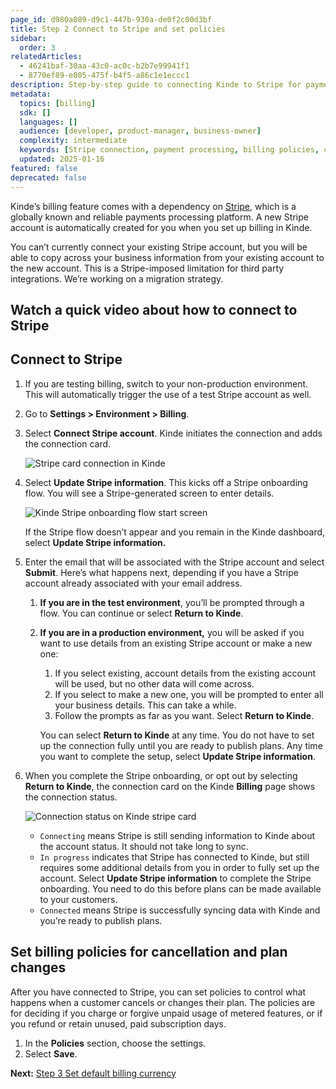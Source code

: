 ```yaml
---
page_id: d980a089-d9c1-447b-930a-de0f2c00d3bf
title: Step 2 Connect to Stripe and set policies
sidebar:
  order: 3
relatedArticles:
  - 46241baf-30aa-43c0-ac0c-b2b7e99941f1
  - 8770ef89-e805-475f-b4f5-a86c1e1eccc1
description: Step-by-step guide to connecting Kinde to Stripe for payment processing and setting up billing policies for cancellations and plan changes.
metadata:
  topics: [billing]
  sdk: []
  languages: []
  audience: [developer, product-manager, business-owner]
  complexity: intermediate
  keywords: [Stripe connection, payment processing, billing policies, cancellation policies, plan changes, onboarding]
  updated: 2025-01-16
featured: false
deprecated: false
---
```


Kinde’s billing feature comes with a dependency on [Stripe](https://stripe.com), which is a globally known and reliable payments processing platform. A new Stripe account is automatically created for you when you set up billing in Kinde.

<Aside type="warning">

You can’t currently connect your existing Stripe account, but you will be able to copy across your business information from your existing account to the new account. This is a Stripe-imposed limitation for third party integrations. We’re working on a migration strategy.

</Aside>

## Watch a quick video about how to connect to Stripe

<YoutubeVideo videoId="-TgYfXe2qrs" />

## Connect to Stripe

1. If you are testing billing, switch to your non-production environment. This will automatically trigger the use of a test Stripe account as well.
2. Go to **Settings > Environment > Billing**.
3. Select **Connect Stripe account**. Kinde initiates the connection and adds the connection card.

   ![Stripe card connection in Kinde](https://imagedelivery.net/skPPZTHzSlcslvHjesZQcQ/f3797997-6681-41c8-a297-4a962d5d0500/public)

4. Select **Update Stripe information**. This kicks off a Stripe onboarding flow. You will see a Stripe-generated screen to enter details.

   ![Kinde Stripe onboarding flow start screen](https://imagedelivery.net/skPPZTHzSlcslvHjesZQcQ/71b08393-f43d-4f91-3268-7501e08d3f00/public)

   <Aside>

   If the Stripe flow doesn’t appear and you remain in the Kinde dashboard, select **Update Stripe information.**

   </Aside>

5. Enter the email that will be associated with the Stripe account and select **Submit**. Here’s what happens next, depending if you have a Stripe account already associated with your email address.

   1. **If you are in the test environment**, you’ll be prompted through a flow. You can continue or select **Return to Kinde**.
   2. **If you are in a production environment,** you will be asked if you want to use details from an existing Stripe account or make a new one:

      1. If you select existing, account details from the existing account will be used, but no other data will come across.
      2. If you select to make a new one, you will be prompted to enter all your business details. This can take a while.
      3. Follow the prompts as far as you want. Select **Return to Kinde**.

      <Aside>

      You can select **Return to Kinde** at any time. You do not have to set up the connection fully until you are ready to publish plans. Any time you want to complete the setup, select **Update Stripe information**.

      </Aside>

6. When you complete the Stripe onboarding, or opt out by selecting **Return to Kinde**, the connection card on the Kinde **Billing** page shows the connection status.

   ![Connection status on Kinde stripe card](https://imagedelivery.net/skPPZTHzSlcslvHjesZQcQ/f4eb395b-069e-42c3-ab4f-d78cc52e8800/public)

   - `Connecting` means Stripe is still sending information to Kinde about the account status. It should not take long to sync.
   - `In progress` indicates that Stripe has connected to Kinde, but still requires some additional details from you in order to fully set up the account. Select **Update Stripe information** to complete the Stripe onboarding. You need to do this before plans can be made available to your customers.
   - `Connected` means Stripe is successfully syncing data with Kinde and you’re ready to publish plans.

## Set billing policies for cancellation and plan changes

After you have connected to Stripe, you can set policies to control what happens when a customer cancels or changes their plan. The policies are for deciding if you charge or forgive unpaid usage of metered features, or if you refund or retain unused, paid subscription days.

1. In the **Policies** section, choose the settings.
2. Select **Save**.

**Next:** [Step 3 Set default billing currency](/billing/get-started/default-billing-currency/)
